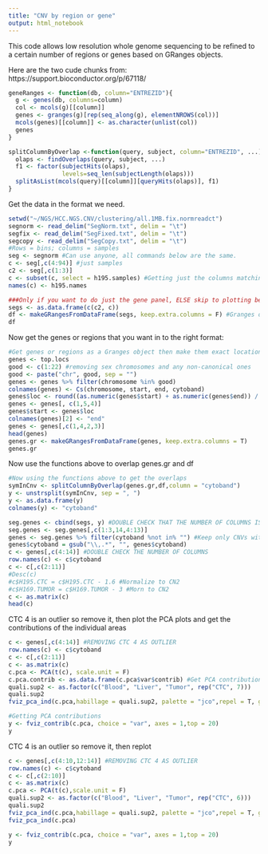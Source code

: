 ```yaml
---
title: "CNV by region or gene"
output: html_notebook
---
```


 This code allows low resolution whole genome sequencing to be refined to a certain number of regions or genes based on GRanges objects.



Here are the two cude chunks from: https://support.bioconductor.org/p/67118/
```r
geneRanges <- function(db, column="ENTREZID"){
  g <- genes(db, columns=column)
  col <- mcols(g)[[column]]
  genes <- granges(g)[rep(seq_along(g), elementNROWS(col))]
  mcols(genes)[[column]] <- as.character(unlist(col))
  genes
}

splitColumnByOverlap <-function(query, subject, column="ENTREZID", ...){
  olaps <- findOverlaps(query, subject, ...)
  f1 <- factor(subjectHits(olaps),
               levels=seq_len(subjectLength(olaps)))
  splitAsList(mcols(query)[[column]][queryHits(olaps)], f1)
}
```


Get the data in the format we need.
```r
setwd("~/NGS/HCC.NGS.CNV/clustering/all.1MB.fix.normreadct") 
segnorm <- read_delim("SegNorm.txt", delim = "\t")
segfix <- read_delim("SegFixed.txt", delim = "\t")
segcopy <- read_delim("SegCopy.txt", delim = "\t")
#Rows = bins; columns = samples
seg <- segnorm #Can use anyone, all commands below are the same.
c <- seg[,c(4:94)] #just samples
c2 <- seg[,c(1:3)]
c <- subset(c, select = h195.samples) #Getting just the columns matching the samples we want
names(c) <- h195.names

###Only if you want to do just the gene panel, ELSE skip to plotting below!
segs <- as.data.frame(c(c2, c))
df <- makeGRangesFromDataFrame(segs, keep.extra.columns = F) #Granges o
df
```

Now get the genes or regions that you want in to the right format:

```r
#Get genes or regions as a Granges object then make them exact locations (same start/end) so they fit into exactly 1 bin only.
genes <- top.locs
good <- c(1:22) #removing sex chromosomes and any non-canonical ones
good <- paste("chr", good, sep = "")
genes <- genes %>% filter(chromosome %in% good)
colnames(genes) <- Cs(chromosome, start, end, cytoband)
genes$loc <- round((as.numeric(genes$start) + as.numeric(genes$end)) / 2, 0)
genes <- genes[, c(1,5,4)]
genes$start <- genes$loc
colnames(genes)[2] <- "end"
genes <- genes[,c(1,4,2,3)]
head(genes)
genes.gr <- makeGRangesFromDataFrame(genes, keep.extra.columns = T)
genes.gr
```

Now use the functions above to overlap genes.gr and df

```r
#Now using the functions above to get the overlaps
symInCnv <- splitColumnByOverlap(genes.gr,df,column = "cytoband")
y <- unstrsplit(symInCnv, sep = ", ")
y <- as.data.frame(y)
colnames(y) <- "cytoband"

seg.genes <- cbind(segs, y) #DOUBLE CHECK THAT THE NUMBER OF COLUMNS IS RIGHT
seg.genes <- seg.genes[,c(1:3,14,4:13)]
genes <- seg.genes %>% filter(cytoband %not in% "") #Keep only CNVs with known cancer genes or regions of interest
genes$cytoband = gsub("\\,.*", "", genes$cytoband)
c <- genes[,c(4:14)] #DOUBLE CHECK THE NUMBER OF COLUMNS
row.names(c) <- c$cytoband
c <- c[,c(2:11)]
#Desc(c)
#c$H195.CTC = c$H195.CTC - 1.6 #Normalize to CN2
#c$H169.TUMOR = c$H169.TUMOR - 3 #Morn to CN2
c <- as.matrix(c)
head(c)
```


CTC 4 is an outlier so remove it, then plot the PCA plots and get the contributions of the individual areas

```r
c <- genes[,c(4:14)] #REMOVING CTC 4 AS OUTLIER
row.names(c) <- c$cytoband
c <- c[,c(2:11)]
c <- as.matrix(c)
c.pca <- PCA(t(c), scale.unit = F)
c.pca.contrib <- as.data.frame(c.pca$var$contrib) #Get PCA contributions
quali.sup2 <- as.factor(c("Blood", "Liver", "Tumor", rep("CTC", 7)))
quali.sup2
fviz_pca_ind(c.pca,habillage = quali.sup2, palette = "jco",repel = T, geom = "text", labelsize = 5, axis.linetype = "none", title = "", xlab = "", ylab = "", legend.title = "Cell Type",) 

#Getting PCA contributions
y <- fviz_contrib(c.pca, choice = "var", axes = 1,top = 20)
y
```


CTC 4 is an outlier so remove it, then replot

```r
c <- genes[,c(4:10,12:14)] #REMOVING CTC 4 AS OUTLIER
row.names(c) <- c$cytoband
c <- c[,c(2:10)]
c <- as.matrix(c)
c.pca <- PCA(t(c),scale.unit = F)
quali.sup2 <- as.factor(c("Blood", "Liver", "Tumor", rep("CTC", 6)))
quali.sup2
fviz_pca_ind(c.pca,habillage = quali.sup2, palette = "jco",repel = T, geom = "text", labelsize = 5, axis.linetype = "none", title = "", xlab = "", ylab = "", legend.title = "Cell Type") 
fviz_pca_ind(c.pca) 

y <- fviz_contrib(c.pca, choice = "var", axes = 1,top = 20)
y
```





